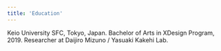 ```yaml
---
title: 'Education'
---
```


Keio University SFC, Tokyo, Japan. Bachelor of Arts in XDesign Program, 2019.
Researcher at Daijiro Mizuno / Yasuaki Kakehi Lab.
